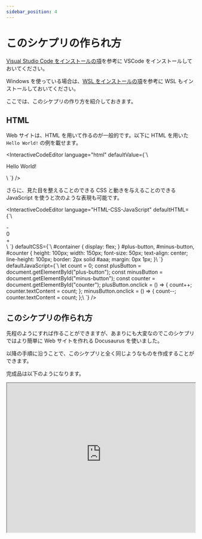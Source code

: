 ```yaml
---
sidebar_position: 4
---
```



# このシケプリの作られ方

[Visual Studio Code をインストールの項](/docs/03extras/02vscode/)を参考に VSCode をインストールしておいてください。

Windows を使っている場合は、[WSL をインストールの項](/docs/03extras/01wsl/)を参考に WSL もインストールしておいてください。

ここでは、このシケプリの作り方を紹介しておきます。

## HTML

Web サイトは、HTML を用いて作るのが一般的です。以下に HTML を用いた `Hello World!` の例を載せます。

<InteractiveCodeEditor
  language="html"
  defaultValue={`\
<!DOCTYPE html>
<html lang="ja">
  <head>
    <meta charset="UTF-8" />
    <meta name="viewport" content="width=device-width, initial-scale=1.0" />
    <title>Document</title>
  </head>
  <body>
    <p>Hello World!</p>
  </body>
</html>\
`}
/>

さらに、見た目を整えることのできる CSS と動きを与えることのできる JavaScript を使うと次のような表現も可能です。

<InteractiveCodeEditor
  language="HTML-CSS-JavaScript"
  defaultHTML={`\
<!DOCTYPE html>
<html lang="ja">
  <head>
    <meta charset="UTF-8" />
    <meta name="viewport" content="width=device-width, initial-scale=1.0" />
    <title>Document</title>
    <link rel="stylesheet" href="./style.css" />
  </head>
  <body>
    <div id="container">
      <div id="minus-button">-</div>
      <div id="counter">0</div>
      <div id="plus-button">+</div>
    </div>
  </body>
  <script src="./script.js"></script>
</html>\
`}
  defaultCSS={`\
#container {
  display: flex;
}
#plus-button,
#minus-button,
#counter {
  height: 100px;
  width: 150px;
  font-size: 50px;
  text-align: center;
  line-height: 100px;
  border: 2px solid #aaa;
  margin: 0px 1px;
}\
`}
  defaultJavaScript={`\
let count = 0;
const plusButton = document.getElementById("plus-button");
const minusButton = document.getElementById("minus-button");
const counter = document.getElementById("counter");
plusButton.onclick = () => {
    count++;
    counter.textContent = count;
};
minusButton.onclick = () => {
    count--;
    counter.textContent = count;
};\
`}
/>

## このシケプリの作られ方

先程のようにすれば作ることができますが、あまりにも大変なのでこのシケプリではより簡単に Web サイトを作れる Docusaurus を使いました。

以降の手順に沿うことで、このシケプリと全く同じようなものを作成することができます。

<DocCardList />

完成品は以下のようになります。

<iframe
  width="100%"
  height="400vw"
  src="https://docusaurus-sample.onrender.com/docs/intro"
></iframe>
